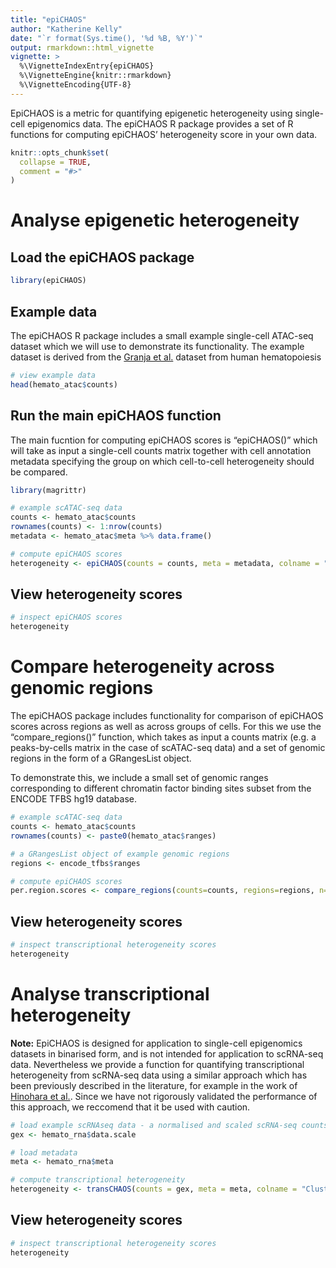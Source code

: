```yaml
---
title: "epiCHAOS"
author: "Katherine Kelly"
date: "`r format(Sys.time(), '%d %B, %Y')`"
output: rmarkdown::html_vignette
vignette: >
  %\VignetteIndexEntry{epiCHAOS}
  %\VignetteEngine{knitr::rmarkdown}
  %\VignetteEncoding{UTF-8}
---
```


EpiCHAOS is a metric for quantifying epigenetic heterogeneity using single-cell epigenomics data. The epiCHAOS R package provides a set of R functions for computing epiCHAOS' heterogeneity score in your own data.


```r
knitr::opts_chunk$set(
  collapse = TRUE,
  comment = "#>"
)
```

# Analyse epigenetic heterogeneity

## Load the epiCHAOS package

```r
library(epiCHAOS)
```

## Example data
The epiCHAOS R package includes a small example single-cell ATAC-seq dataset which we will use to demonstrate its functionality. The example dataset is derived from the [Granja et al.](https://www.ncbi.nlm.nih.gov/pmc/articles/PMC7258684/) dataset from human hematopoiesis

```r
# view example data
head(hemato_atac$counts)
```


## Run the main epiCHAOS function
The main fucntion for computing epiCHAOS scores is "epiCHAOS()" which will take as input a single-cell counts matrix together with cell annotation metadata specifying the group on which cell-to-cell heterogeneity should be compared.

```r
library(magrittr)

# example scATAC-seq data
counts <- hemato_atac$counts
rownames(counts) <- 1:nrow(counts)
metadata <- hemato_atac$meta %>% data.frame()

# compute epiCHAOS scores
heterogeneity <- epiCHAOS(counts = counts, meta = metadata, colname = "BioClassification", n = 50, index = NULL, plot = F, cancer = F, subsample = 1) %>% suppressWarnings()

```

## View heterogeneity scores

```r

# inspect epiCHAOS scores
heterogeneity

```

# Compare heterogeneity across genomic regions

The epiCHAOS package includes functionality for comparison of epiCHAOS scores across regions as well as across groups of cells. For this we use the "compare_regions()" function, which takes as input a counts matrix (e.g. a peaks-by-cells matrix in the case of scATAC-seq data) and a set of genomic regions in the form of a GRangesList object.

To demonstrate this, we include a small set of genomic ranges corresponding to different chromatin factor binding sites subset from the ENCODE TFBS hg19 database.

```r

# example scATAC-seq data
counts <- hemato_atac$counts
rownames(counts) <- paste0(hemato_atac$ranges)

# a GRangesList object of example genomic regions
regions <- encode_tfbs$ranges

# compute epiCHAOS scores
per.region.scores <- compare_regions(counts=counts, regions=regions, n=100, min.row=20) %>% suppressWarnings()

```

## View heterogeneity scores

```r

# inspect transcriptional heterogeneity scores
heterogeneity

```

# Analyse transcriptional heterogeneity
**Note:** EpiCHAOS is designed for application to single-cell epigenomics datasets in binarised form, and is not intended for application to scRNA-seq data. Nevertheless we provide a function for quantifying transcriptional heterogeneity from scRNA-seq data using a similar approach which has been previously described in the literature, for example in the work of [Hinohara et al.](https://pubmed.ncbi.nlm.nih.gov/30472020/). Since we have not rigorously validated the performance of this approach, we reccomend that it be used with caution. 

```r

# load example scRNAseq data - a normalised and scaled scRNA-seq counts matrix obtained using Seurat
gex <- hemato_rna$data.scale

# load metadata
meta <- hemato_rna$meta

# compute transcriptional heterogeneity
heterogeneity <- transCHAOS(counts = gex, meta = meta, colname = "Clusters")

```

## View heterogeneity scores

```r

# inspect transcriptional heterogeneity scores
heterogeneity

```


